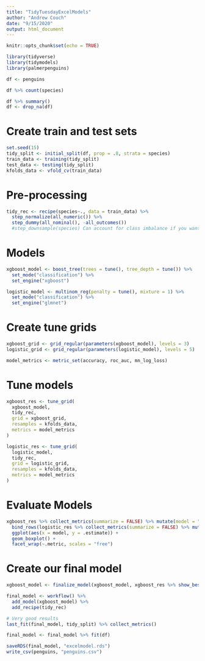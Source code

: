 ```yaml
---
title: "TidyTuesdayExcelModels"
author: "Andrew Couch"
date: "9/15/2020"
output: html_document
---
```


```r
knitr::opts_chunk$set(echo = TRUE)
```

```r
library(tidyverse)
library(tidymodels)
library(palmerpenguins)

df <- penguins

df %>% count(species)

df %>% summary()
df <- drop_na(df)
```

# Create train and test sets
```r
set.seed(15)
tidy_split <- initial_split(df, prop = .8, strata = species)
train_data <- training(tidy_split)
test_data <- testing(tidy_split)
kfolds_data <- vfold_cv(train_data)
```

# Pre-processing
```r

tidy_rec <- recipe(species~., data = train_data) %>% 
  step_normalize(all_numeric()) %>% 
  step_dummy(all_nominal(), -all_outcomes()) 
  #step_downsample(species) Can account for class imbalance if you want

```


# Models
```r

xgboost_model <- boost_tree(trees = tune(), tree_depth = tune()) %>% 
  set_mode("classification") %>% 
  set_engine("xgboost")

logistic_model <- multinom_reg(penalty = tune(), mixture = 1) %>% 
  set_mode("classification") %>% 
  set_engine("glmnet")

```

# Create tune grids
```r

xgboost_grid <- grid_regular(parameters(xgboost_model), levels = 3)
logistic_grid <- grid_regular(parameters(logistic_model), levels = 5)

model_metrics <- metric_set(accuracy, roc_auc, mn_log_loss)
```

# Tune models
```r

xgboost_res <- tune_grid(
  xgboost_model,
  tidy_rec,
  grid = xgboost_grid,
  resamples = kfolds_data,
  metrics = model_metrics
)

logistic_res <- tune_grid(
  logistic_model,
  tidy_rec,
  grid = logistic_grid,
  resamples = kfolds_data,
  metrics = model_metrics
)


```


# Evaluate Models
```r
xgboost_res %>% collect_metrics(summarize = FALSE) %>% mutate(model = "xgboost") %>% 
  bind_rows(logistic_res %>% collect_metrics(summarize = FALSE) %>% mutate(model = "logistic")) %>% 
  ggplot(aes(x = model, y = .estimate)) + 
  geom_boxplot() + 
  facet_wrap(~.metric, scales = "free")


```

# Create our final model 
```r

xgboost_model <- finalize_model(xgboost_model, xgboost_res %>% show_best("roc_auc") %>% slice(2))

final_model <- workflow() %>% 
  add_model(xgboost_model) %>% 
  add_recipe(tidy_rec)

# Very good results
last_fit(final_model, tidy_split) %>% collect_metrics()
```



```r
final_model <- final_model %>% fit(df)

saveRDS(final_model, "excelmodel.rds")
write_csv(penguins, "penguins.csv")
```



























